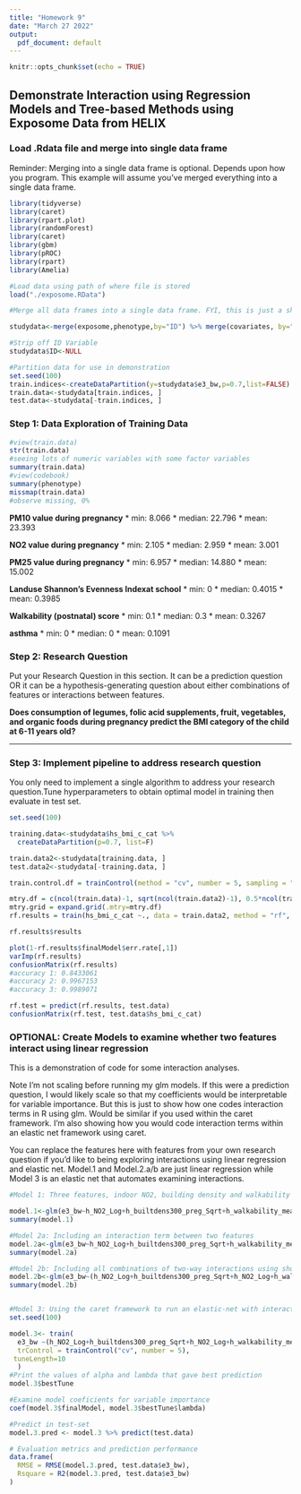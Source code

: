 ```yaml
---
title: "Homework 9"
date: "March 27 2022"
output:
  pdf_document: default
---
```


```r
knitr::opts_chunk$set(echo = TRUE)
```

## Demonstrate Interaction using Regression Models and Tree-based Methods using Exposome Data from HELIX

### Load .Rdata file and merge into single data frame

Reminder: Merging into a single data frame is optional. Depends upon how you program. This example will assume you've merged everything into a single data frame.

```r
library(tidyverse)
library(caret)
library(rpart.plot)
library(randomForest)
library(caret)
library(gbm)
library(pROC)
library(rpart)
library(Amelia)

#Load data using path of where file is stored
load("./exposome.RData")

#Merge all data frames into a single data frame. FYI, this is just a shortcut by combining baseR with piping from tidyverse. There are other ways of merging across three data frames that are likely more elegant.

studydata<-merge(exposome,phenotype,by="ID") %>% merge(covariates, by="ID")

#Strip off ID Variable
studydata$ID<-NULL

#Partition data for use in demonstration
set.seed(100)
train.indices<-createDataPartition(y=studydata$e3_bw,p=0.7,list=FALSE)
train.data<-studydata[train.indices, ]
test.data<-studydata[-train.indices, ]
```

### Step 1: Data Exploration of Training Data

```r
#view(train.data)
str(train.data)
#seeing lots of numeric variables with some factor variables
summary(train.data)
#view(codebook)
summary(phenotype)
missmap(train.data)
#observe missing, 0%
```

**PM10 value during pregnancy**
* min: 8.066
* median: 22.796
* mean: 23.393

**NO2 value during pregnancy**
* min: 2.105
* median: 2.959
* mean: 3.001

**PM25 value during pregnancy**
* min: 6.957
* median: 14.880
* mean: 15.002

**Landuse Shannon's Evenness Indexat school**
* min: 0
* median: 0.4015
* mean: 0.3985

**Walkability (postnatal) score**
* min: 0.1
* median: 0.3
* mean: 0.3267

**asthma**
* min: 0
* median: 0
* mean: 0.1091


### Step 2: Research Question

Put your Research Question in this section. It can be a prediction question OR it can be a hypothesis-generating question about either combinations of features or interactions between features.

**Does consumption of legumes, folic acid supplements, fruit, vegetables, and organic foods during pregnancy predict the BMI category of the child at 6-11 years old?**

***

### Step 3: Implement pipeline to address research question

You only need to implement a single algorithm to address your research question.Tune hyperparameters to obtain optimal model in training then evaluate in test set.

```r
set.seed(100)

training.data<-studydata$hs_bmi_c_cat %>% 
  createDataPartition(p=0.7, list=F)

train.data2<-studydata[training.data, ]
test.data2<-studydata[-training.data, ]

train.control.df = trainControl(method = "cv", number = 5, sampling = "up")

mtry.df = c(ncol(train.data)-1, sqrt(ncol(train.data2)-1), 0.5*ncol(train.data2)-1)
mtry.grid = expand.grid(.mtry=mtry.df)
rf.results = train(hs_bmi_c_cat ~., data = train.data2, method = "rf", metric = "Accuracy", tuneGrid = mtry.grid, ntree = 500, trControl = train.control.df)

rf.results$results

plot(1-rf.results$finalModel$err.rate[,1])
varImp(rf.results)
confusionMatrix(rf.results) 
#accuracy 1: 0.8433061
#accuracy 2: 0.9967153
#accuracy 3: 0.9989071

rf.test = predict(rf.results, test.data)
confusionMatrix(rf.test, test.data$hs_bmi_c_cat)
```



### OPTIONAL: Create Models to examine whether two features interact using linear regression

This is a demonstration of code for some interaction analyses.

Note I'm not scaling before running my glm models. If this were a prediction question, I would likely scale so that my coefficients would be interpretable for variable importance. But this is just to show how one codes interaction terms in R using glm. Would be similar if you used within the caret framework. I'm also showing how you would code interaction terms within an elastic net framework using caret.

You can replace the features here with features from your own research question if you'd like to being exploring interactions using linear regression and elastic net. Model.1 and Model.2.a/b are just linear regression while Model 3 is an elastic net that automates examining interactions.

```r
#Model 1: Three features, indoor NO2, building density and walkability metric, in relation to child birthweight (I'm assuming measures are consistent pre and postnatal. Likely a bad assumption but just for illustrative purposes)

model.1<-glm(e3_bw~h_NO2_Log+h_builtdens300_preg_Sqrt+h_walkability_mean_preg_None, data=train.data) 
summary(model.1)

#Model 2a: Including an interaction term between two features
model.2a<-glm(e3_bw~h_NO2_Log+h_builtdens300_preg_Sqrt+h_walkability_mean_preg_None+h_NO2_Log*h_builtdens300_preg_Sqrt, data=train.data)
summary(model.2a)

#Model 2b: Including all combinations of two-way interactions using shortcut in glm
model.2b<-glm(e3_bw~(h_NO2_Log+h_builtdens300_preg_Sqrt+h_NO2_Log+h_walkability_mean_preg_None)^2, data=train.data)
summary(model.2b)


#Model 3: Using the caret framework to run an elastic-net with interaction terms between all features using shortcut
set.seed(100)

model.3<- train(
  e3_bw ~(h_NO2_Log+h_builtdens300_preg_Sqrt+h_NO2_Log+h_walkability_mean_preg_None)^2, data = train.data, preProcess="scale", method = "glmnet",
  trControl = trainControl("cv", number = 5),
 tuneLength=10
  )
#Print the values of alpha and lambda that gave best prediction
model.3$bestTune

#Examine model coeficients for variable importance
coef(model.3$finalModel, model.3$bestTune$lambda)

#Predict in test-set
model.3.pred <- model.3 %>% predict(test.data)

# Evaluation metrics and prediction performance
data.frame(
  RMSE = RMSE(model.3.pred, test.data$e3_bw),
  Rsquare = R2(model.3.pred, test.data$e3_bw)
)

```




